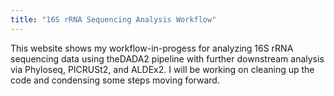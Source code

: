 ```yaml
---
title: "16S rRNA Sequencing Analysis Workflow"
---
```


This website shows my workflow-in-progess for analyzing 16S rRNA sequencing 
data using theDADA2 pipeline with further downstream analysis via Phyloseq, 
PICRUSt2, and ALDEx2.  I will be working on cleaning up the code and condensing 
some steps moving forward.